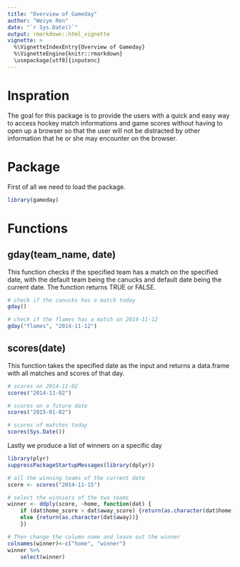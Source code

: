 ```yaml
---
title: "Overview of Gameday"
author: "Weiye Ren"
date: "`r Sys.Date()`"
output: rmarkdown::html_vignette
vignette: >
  %\VignetteIndexEntry{Overview of Gameday}
  %\VignetteEngine{knitr::rmarkdown}
  \usepackage[utf8]{inputenc}
---
```

# Inspration 
The goal for this package is to provide the users with a quick and easy way to access hockey match informations and game scores without having to open up a browser so that the user will not be distracted by other information that he or she may encounter on the browser. 


# Package
First of all we need to load the package.
```r
library(gameday)
```

# Functions

## gday(team_name, date)

This function checks if the specified team has a match on the specified date, with the default team being the canucks and default date being the current date. The function returns TRUE or FALSE.

```r
# check if the canucks has a match today
gday()

# check if the flames has a match on 2014-11-12
gday("flames", "2014-11-12")

```

## scores(date)

This function takes the specified date as the input and returns a data.frame with all matches and scores of that day.

```r
# scores on 2014-11-02
scores("2014-11-02")

# scores on a future date
scores("2015-01-02")

# scores of matches today
scores(Sys.Date())

```

Lastly we produce a list of winners on a specific day

```r
library(plyr)
suppressPackageStartupMessages(library(dplyr))

# all the winning teams of the current date
score <- scores("2014-11-15")

# select the winniers of the two teams
winner <- ddply(score, ~home, function(dat) {
	if (dat$home_score > dat$away_score) {return(as.character(dat$home))}
	else {return(as.character(dat$away))}
	})

# Then change the column name and leave out the winner
colnames(winner)<-c("home", "winner")
winner %>%
    select(winner)
```
